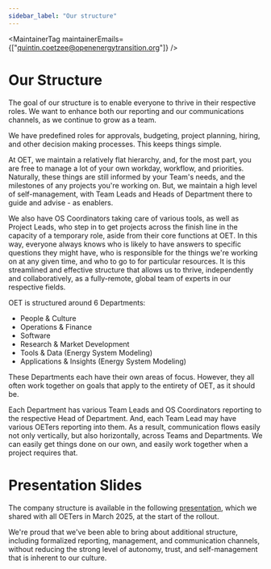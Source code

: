```yaml
---
sidebar_label: "Our structure"
---
```



<MaintainerTag maintainerEmails={["quintin.coetzee@openenergytransition.org"]} />

# Our Structure

The goal of our structure is to enable everyone to thrive in their respective roles. We want to enhance both our reporting and our communications channels, as we continue to grow as a team.

We have predefined roles for approvals, budgeting, project planning, hiring, and other decision making processes. This keeps things simple.

At OET, we maintain a relatively flat hierarchy, and, for the most part, you are free to manage a lot of your own workday, workflow, and priorities. Naturally, these things are still informed by your Team's needs, and the milestones of any projects you're working on. But, we maintain a high level of self-management, with Team Leads and Heads of Department there to guide and advise - as enablers.

We also have OS Coordinators taking care of various tools, as well as Project Leads, who step in to get projects across the finish line in the capacity of a temporary role, aside from their core functions at OET. In this way, everyone always knows who is likely to have answers to specific questions they might have, who is responsible for the things we're working on at any given time, and who to go to for particular resources. It is this streamlined and effective structure that allows us to thrive, independently and collaboratively, as a fully-remote, global team of experts in our respective fields.

OET is structured around 6 Departments:

* People & Culture
* Operations & Finance
* Software
* Research & Market Development
* Tools & Data (Energy System Modeling)
* Applications & Insights (Energy System Modeling)

These Departments each have their own areas of focus. However, they all often work together on goals that apply to the entirety of OET, as it should be.

Each Department has various Team Leads and OS Coordinators reporting to the respective Head of Department. And, each Team Lead may have various OETers reporting into them. As a result, communication flows easily not only vertically, but also horizontally, across Teams and Departments. We can easily get things done on our own, and easily work together when a project requires that.

# Presentation Slides

<ControlledDocBanner />

The company structure is available in the following [presentation](https://drive.google.com/file/d/19HYjjC4hB79Ccd-OymvOxANqbYPcL02_/view?usp=sharing), which we shared with all OETers in March 2025, at the start of the rollout.

We're proud that we've been able to bring about additional structure, including formalized reporting, management, and communication channels, without reducing the strong level of autonomy, trust, and self-management that is inherent to our culture.
